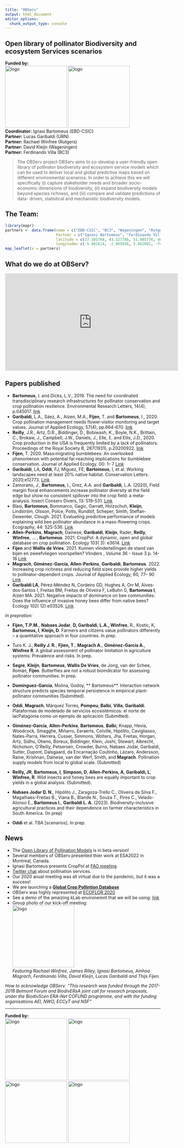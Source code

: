 ```yaml
---
title: "OBServ"
output: html_document
editor_options: 
  chunk_output_type: console
---
```


## Open library of pollinator Biodiversity and ecosystem Services scenarios  
**Funded by:**  
<img src="media/Belmont Forum.png" alt="logo" width="200"/>
<img src="media/BiodivERsA logo.jpg" alt="logo" width="200"/>  
**Coordinator:** Ignasi Bartomeus (EBD-CSIC)  
**Partner:** Lucas Garibaldi (URN)  
**Partner:** Rachael Winfree (Rutgers)  
**Partner:** David Kleijn (Wageningen)  
**Partner:** Ferdinando Villa (BC3)  


> The OBServ project OBServ aims to co-develop a user-friendly open library of pollinator biodiversity and ecosystem service models which can be used to deliver local and global predictive maps based on different environmental scenarios. In order to achieve this we will specifically (i) capture stakeholder needs and broader socio-economic dimensions of biodiversity, (ii) expand biodiversity models beyond species richness, and (iii) compare and validate predictions of data- driven, statistical and mechanistic biodiversity models.

## The Team:

```r
library(mapr)
partners <- data.frame(name = c("EBD-CSIC", "BC3", "Wageningen", "Rutgers", "Rio Negro"),
                       Partner = c("Ignasi Bartomeus", "Ferdinando Villa", "David Kleijn", "Rachael Winfree", "Lucas Garibaldi"),
                       latitude = c(37.385768, 43.327786, 51.985776, 40.480032, -41.146367), 
                       longitude= c(-5.981614, -2.965836, 5.662882, -74.436096, -71.306643))
map_leaflet(x = partners) 
```

## What do we do at OBServ?

<iframe width="560" height="315" src="https://www.youtube.com/embed/QTuf3uoyVhw" title="YouTube video player" frameborder="0" allow="accelerometer; autoplay; clipboard-write; encrypted-media; gyroscope; picture-in-picture" allowfullscreen></iframe>

## Papers published  

- **Bartomeus**, I. and Dicks, L.V., 2019. The need for coordinated transdisciplinary research infrastructures for pollinator conservation and crop pollination resilience. Environmental Research Letters, 14(4), p.045017.   [link](https://iopscience.iop.org/article/10.1088/1748-9326/ab0cb5)
- **Garibaldi**, L.A., Sáez, A., Aizen, M.A., **Fijen**, T. and **Bartomeus**, I., 2020. Crop pollination management needs flower‐visitor monitoring and target values. Journal of Applied Ecology, 57(4), pp.664-670.   [link](https://besjournals.onlinelibrary.wiley.com/doi/abs/10.1111/1365-2664.13574)
- **Reilly**, J.R., Artz, D.R., Biddinger, D., Bobiwash, K., Boyle, N.K., Brittain, C., Brokaw, J., Campbell, J.W., Daniels, J., Elle, E. and Ellis, J.D., 2020. Crop production in the USA is frequently limited by a lack of pollinators. Proceedings of the Royal Society B, 287(1931), p.20200922. [link](https://royalsocietypublishing.org/doi/abs/10.1098/rspb.2020.0922?casa_token=nDj4Boq0kwUAAAAA:LyPCrCTqCO8lA3FoEWCosjc5rqUm7RwTtXxsaFO4lZK0l5qkzxczibHdQ7eWBzsKu7RS1psdxEG54g)    
- **Fijen**, T. 2020. Mass‐migrating bumblebees: An overlooked phenomenon with potential far‐reaching implications for bumblebee conservation. Journal of Applied Ecology. 00: 1– 7 [Link](https://besjournals.onlinelibrary.wiley.com/doi/10.1111/1365-2664.13768)   
- **Garibaldi**, LA, **Oddi**, FJ, Miguez, FE, **Bartomeus**, I, et al. Working landscapes need at least 20% native habitat. Conservation Letters. 2020;e12773. [Link](https://doi.org/10.1111/conl.12773)     
- Zamorano, J., **Bartomeus**, I., Grez, A.A. and **Garibaldi**, L.A. (2020), Field margin floral enhancements increase pollinator diversity at the field edge but show no consistent spillover into the crop field: a meta‐analysis. Insect Conserv Divers, 13: 519-531. [Link](https://doi.org/10.1111/icad.12454)    
- Blasi, **Bartomeus**, Bommarco, Gagic, Garratt, Holzschuh, **Kleijn**, Lindström, Olsson, Polce, Potts, Rundlöf, Scheper, Smith, Steffan-Dewenter, Clough. 2021. Evaluating predictive performance of models explaining wild bee pollinator abundance in a mass-flowering crops. Ecography, 44: 525-536. [Link](https://onlinelibrary.wiley.com/doi/full/10.1111/ecog.05308)   
- **Allen-Perkins**, **Magrach**, Dainese, **Garibaldi**, **Kleijn**, Rader, **Reilly**, **Winfree**, ... , **Bartomeus**. 2021. CropPol: A dynamic, open and global database on crop pollination. Ecology 103( 3): e3614. [Link](https://esajournals.onlinelibrary.wiley.com/doi/10.1002/ecy.3614)  
- **Fijen** and **Wallis de Vries**. 2021. Kunnen vlindertellingen de stand van bijen en zweefvliegen voorspellen? Vlinders , Volume 36 - Issue 3 p. 14- 16 [Link](https://natuurtijdschriften.nl/pub/1019335)  
- **Magrach**, **Giménez-García**, **Allen-Perkins**, **Garibaldi**,  **Bartomeus**. 2022. Increasing crop richness and reducing field sizes provide higher yields to pollinator-dependent crops. Journal of Applied Ecology, 60, 77– 90 [Link](https://besjournals.onlinelibrary.wiley.com/doi/10.1111/1365-2664.14305)    
- **Garibaldi LA**, Pérez‐Méndez N, Cordeiro GD, Hughes A, Orr M, Alves‐dos‐Santos I, Freitas BM, Freitas de Oliveira F, LeBuhn G, **Bartomeus I**, Aizen MA. 2021. Negative impacts of dominance on bee communities: Does the influence of invasive honey bees differ from native bees? Ecology 102( 12):e03526.  [Link](https://esajournals.onlinelibrary.wiley.com/doi/full/10.1002/ecy.3526)   


*In prepration:*    

- **Fijen, T.P.M.**, **Nabaes Jodar**, **D, Garibaldi**, **L.A., Winfree**, R., Kostic, K, **Bartomeus, I**, **Kleijn, D**. Farmers and citizens value pollinators differently – a quantitative approach in four countries. In prep.  

- Turo K. J., **Reilly J. R.**, **Fjien, T.**, **Magrach A.**, **Giménez-García A.**, **Winfree R**. A global assessment of pollinator limitation in agriculture systems: Prevalence and risks. In prep.  

- **Segre**, **Kleijn**, **Bartomeus**, **Wallis De Vries**, de Jong, van der Schee, Román, **Fijen**. Butterflies are not a robust bioindicator for assessing pollinator communities. In prep.  

- **Domínguez-Garcia**, Molina, Godoy, ** Bartomeus**. Interaction network structure predicts species temporal persistence in empirical plant-pollinator communities (Submitted). 

- **Oddi**, **Magrach**, Márquez Torres, **Pompeu**, **Balbi**, **Villa**, **Garibaldi**. Plataformas de modelado de servicios ecosistémicos: el norte de lacPatagonia como un ejemplo de aplicación (Submitted).  

- **Giménez-García**, **Allen-Perkins**, **Bartomeus**, **Balbi**, Knapp, Hevia, Woodcock, Smagghe, Miñarro, Eeraerts, Colville,  Hipólito, Cavigliasso, Nates-Parra, Herrera, Cusser, Simmons,  Wolters, Jha, Freitas, Horgan, Artz, Sidhu, Otieno, Boreux, Biddinger, Klein, Joshi, Stewart, Albrecht, Nicholson, O'Reilly,  Petsersen, Crowder, Burns, Nabaes Jodar, Garibaldi, Sutter, Dupont, Dalsgaard, da Encarnação Coutinho, Lázaro, Andersson, Raine, Krishnan, Dainese, van der Werf, Smith, and **Magrach**. Pollination supply models from local to global scale. (Submitted)   

- **Reilly, JR**, **Bartomeus, I**, **Simpson, D**, **Allen-Perkins, A**, **Garibaldi, L**, **Winfree, R**. Wild insects and honey bees are equally important to crop yields in a global analysis. (Submitted).  

- **Nabaes Jodar D. N.**, Hipólito J., Zaragoza-Trello C., Oliveira da Silva F., Magalhaes-Freitas B., Viana B., Blande N., Souza T., Pires C., Velado-Alonso E., **Bartomeus I.**, **Garibaldi L. A.** (2023). Biodiversity-inclusive agricultural practices and their dependence on farmer characteristics in South America. (In prep)

- **Oddi** et al. TBA [scenarios]. In prep.   


## News  

* The [Open Library of Pollination Models](https://observ.integratedmodelling.org/modeler/?app=observ_app#/login ) is in beta version!  
* Several members of OBServ presented thier work at ESA2022 in Montreal, Canada.   
* Ignasi Bartomeus presents CropPol at [FAO meeting](http://aims.fao.org/RDA_IGAD_AnnualMeeting2022).    
* [Twitter chat](https://wakelet.com/wake/FgcLUM2b_fYkon5QvGufu) about pollination services.  
* Our 2020 anual meeting was all virtual due to the pandemic, but it was a success!   
* We are launching a **[Global Crop Pollintion Database](croppollination.html)**   
* OBServ was highly represented at [ECOFLOR 2020](https://ecoflor2020.weebly.com/)    
* See a demo of the amaizing kLab environemnt that we will be using: [link](https://www.youtube.com/watch?v=vsWGkMBpI9Y&feature=youtu.be)    
* Group photo of our kick-off meeting:  
<img src="media/OBServ_foto.jpg" alt="logo" width="200"/>  
_Featuring Rachael Winfree, James Rilley, Ignasi Bartomeus, Ainhoa Magrach, Ferdinando Villa, David Kleijn, Lucas Garibaldi and Thijs Fijen._  


_How to acknowledge OBServ:
"This research was funded through the 2017-2018 Belmont Forum and BiodivERsA joint call for research proposals, under the BiodivScen ERA-Net COFUND programme, and with the funding organisations AEI, NWO, ECCyT and NSF"_


------
**Funded by:**  
<img src="media/AEI.jpg" alt="logo" width="200"/>
<img src="media/Ministerio_ECCyT-02.png" alt="logo" width="200"/>
<img src="media/NWO.png" alt="logo" width="200"/>
<img src="media/NSF_4-Color_bitmap_Logo.png" alt="logo" width="200"/>




